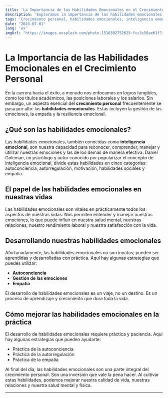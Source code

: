 ```yaml
---
title: 'La Importancia de las Habilidades Emocionales en el Crecimiento Personal'
description: 'Exploramos la importancia de las habilidades emocionales en nuestro crecimiento personal y cómo desarrollarlas.'
tags: 'Crecimiento personal, habilidades emocionales, inteligencia emocional, autoconciencia, gestión de emociones, empatía'
date: "2023-07-01"
lang: 'es'
imgUrl: "https://images.unsplash.com/photo-1516302752625-fcc3c50ae61f?ixlib=rb-4.0.3&ixid=M3wxMjA3fDB8MHxzZWFyY2h8MXx8ZW1vdGlvbmFsJTIwaGFiaWxpdGllc3xlbnwwfHwwfHx8Mg%3D%3D&auto=format&fit=crop&w=800&q=60"
---
```


# La Importancia de las Habilidades Emocionales en el Crecimiento Personal

En la carrera hacia el éxito, a menudo nos enfocamos en logros tangibles, como los títulos académicos, las posiciones laborales y los salarios. Sin embargo, un aspecto esencial del **crecimiento personal** frecuentemente se pasa por alto: las **habilidades emocionales**. Estas incluyen la gestión de las emociones, la empatía y la resiliencia emocional.

## ¿Qué son las habilidades emocionales?

Las habilidades emocionales, también conocidas como **inteligencia emocional**, son nuestra capacidad para reconocer, comprender, manejar y utilizar nuestras emociones y las de los demás de manera efectiva. Daniel Goleman, un psicólogo y autor conocido por popularizar el concepto de inteligencia emocional, divide estas habilidades en cinco categorías: autoconciencia, autorregulación, motivación, habilidades sociales y empatía.

## El papel de las habilidades emocionales en nuestras vidas

Las habilidades emocionales son vitales en prácticamente todos los aspectos de nuestras vidas. Nos permiten entender y manejar nuestras emociones, lo que puede influir en nuestra salud mental, nuestras relaciones, nuestro rendimiento laboral y nuestra satisfacción con la vida.

## Desarrollando nuestras habilidades emocionales

Afortunadamente, las habilidades emocionales no son innatas; pueden ser aprendidas y desarrolladas con práctica. Aquí hay algunas estrategias que puedes utilizar:

- **Autoconciencia**
- **Gestión de las emociones**
- **Empatía**

El desarrollo de habilidades emocionales es un viaje, no un destino. Es un proceso de aprendizaje y crecimiento que dura toda la vida.

## Cómo mejorar las habilidades emocionales en la práctica

El desarrollo de habilidades emocionales requiere práctica y paciencia. Aquí hay algunas estrategias que pueden ayudarte:

- Práctica de la autoconciencia
- Práctica de la autorregulación
- Práctica de la empatía

Al final del día, las habilidades emocionales son una parte integral del crecimiento personal. Son una inversión que vale la pena hacer. Al cultivar estas habilidades, podemos mejorar nuestra calidad de vida, nuestras relaciones y nuestra salud mental y física.

---